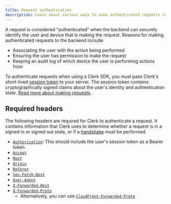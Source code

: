 ```yaml
---
title: Request authentication
description: Learn about various ways to make authenticated requests to the backend when using Clerk SDKs.
---
```


A request is considered “authenticated” when the backend can securely identify the user and device that is making the request. Reasons for making authenticated requests to the backend include:

- Associating the user with the action being performed
- Ensuring the user has permission to make the request
- Keeping an audit log of which device the user is performing actions from

To authenticate requests when using a Clerk SDK, you must pass Clerk's short-lived [session token](/docs/backend-requests/resources/session-tokens) to your server. The session token contains cryptographically signed claims about the user's identity and authentication state. [Read more about making requests](/docs/backend-requests/making-requests).

## Required headers

The following headers are required for Clerk to authenticate a request. It contains information that Clerk uses to determine whether a request is in a signed in or signed out state, or if a [handshake](/docs/how-clerk-works/overview#the-handshake) must be performed.

- [`Authorization`](https://developer.mozilla.org/en-US/docs/Web/HTTP/Headers/Authorization): This should include the user's session token as a Bearer token.
- [`Accept`](https://developer.mozilla.org/en-US/docs/Web/HTTP/Headers/Accept)
- [`Host`](https://developer.mozilla.org/en-US/docs/Web/HTTP/Headers/Host)
- [`Origin`](https://developer.mozilla.org/en-US/docs/Web/HTTP/Headers/Origin)
- [`Referer`](https://developer.mozilla.org/en-US/docs/Web/HTTP/Headers/Referer)
- [`Sec-Fetch-Dest`](https://developer.mozilla.org/en-US/docs/Web/HTTP/Headers/Sec-Fetch-Dest)
- [`User-Agent`](https://developer.mozilla.org/en-US/docs/Web/HTTP/Headers/User-Agent)
- [`X-Forwarded-Host`](https://developer.mozilla.org/en-US/docs/Web/HTTP/Headers/X-Forwarded-Host)
- [`X-Forwarded-Proto`](https://developer.mozilla.org/en-US/docs/Web/HTTP/Headers/X-Forwarded-Proto)
  - Alternatively, you can use [`CloudFront-Forwarded-Proto`](https://docs.aws.amazon.com/AmazonCloudFront/latest/DeveloperGuide/adding-cloudfront-headers.html#cloudfront-headers-other)
